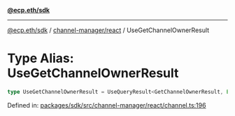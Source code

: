 [**@ecp.eth/sdk**](../../../index.mdx)

***

[@ecp.eth/sdk](/sdk-reference/index.mdx) / [channel-manager/react](/sdk-reference/channel-manager/react/index.mdx) / UseGetChannelOwnerResult

# Type Alias: UseGetChannelOwnerResult

```ts
type UseGetChannelOwnerResult = UseQueryResult<GetChannelOwnerResult, Error>;
```

Defined in: [packages/sdk/src/channel-manager/react/channel.ts:196](https://github.com/ecp-eth/comments-monorepo/blob/main/packages/sdk/src/channel-manager/react/channel.ts#L196)
